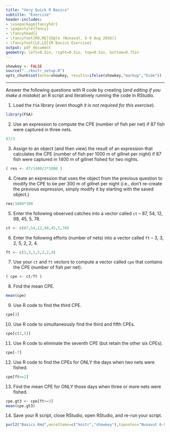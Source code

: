 ```yaml
---
title: "Very Quick R Basics"
subtitle: "Exercise"
header-includes:
- \usepackage{fancyhdr}
- \pagestyle{fancy}
- \fancyhead{}
- \fancyfoot[RO,RE]{Ogle (Nunavut, 6-9 Aug 2016)}
- \fancyfoot[LE,LO]{R Basics Exercise}
output: pdf_document
geometry: left=0.5in, right=0.5in, top=0.5in, bottom=0.75in
---
```


```r
showkey <- FALSE
source("../knitr_setup.R")
opts_chunk$set(echo=showkey, results=ifelse(showkey,"markup","hide"))
```

----

Answer the following questions with R code by creating (*and editing if you make a mistake*) an R script and iteratively running the code in RStudio.

1. Load the `FSA` library (*even though it is not required for this exercise*).
```r
library(FSA)
```

2. Use an expression to compute the CPE (number of fish per net) if 87 fish were captured in three nets.
```r
87/3
```

3. Assign to an object (and then view) the result of an expression that calculates the CPE (number of fish per 1000 m of gillnet per night) if 87 fish were captured in 1400 m of gillnet fished for two nights.
```r
( res <- 87/1400/2*1000 )
```

4. Create an expression that uses the object from the previous question to modify the CPE to be per 300 m of gillnet per night (i.e., don't re-create the previous expression, simply modify it by starting with the saved object.)
```r
res/1000*300
```

5. Enter the following observed catches into a vector called `ct` -- 87, 54, 12, 98, 45, 5, 78.
```r
ct <- c(87,54,12,98,45,5,78) 
```

6. Enter the following efforts (number of nets) into a vector called `ft` -- 3, 3, 2, 5, 2, 2, 4.
```r
ft <- c(3,3,2,5,2,2,4)
```

7. Use your `ct` and `ft` vectors to compute a vector called `cpe` that contains the CPE (number of fish per net).
```r
( cpe <- ct/ft )
```

8. Find the mean CPE.
```r
mean(cpe)
```

9. Use R code to find the third CPE.
```r
cpe[3]
```

10. Use R code to simultaneously find the third and fifth CPEs.
```r
cpe[c(3,5)]
```

11. Use R code to eliminate the seventh CPE (but retain the other six CPEs).
```r
cpe[-7]
```

12. Use R code to find the CPEs for ONLY the days when two nets were fished.
```r
cpe[ft==2]
```

13. Find the mean CPE for ONLY those days when three or more nets were fished.
```r
cpe.gt3 <- cpe[ft>=3]
mean(cpe.gt3)
```

14. Save your R script, close RStudio, open RStudio, and re-run your script.

```r
purl2("Basics.Rmd",moreItems=c("knitr","showkey"),topnotes="Nunavut 6-9-Aug-16")
```
